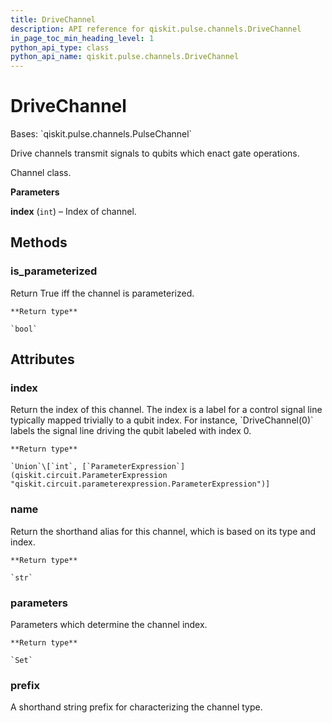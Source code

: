 ```yaml
---
title: DriveChannel
description: API reference for qiskit.pulse.channels.DriveChannel
in_page_toc_min_heading_level: 1
python_api_type: class
python_api_name: qiskit.pulse.channels.DriveChannel
---
```


# DriveChannel

<Class id="qiskit.pulse.channels.DriveChannel" isDedicatedPage={true} github="https://github.com/qiskit/qiskit/tree/stable/0.23/qiskit/pulse/channels.py" signature="DriveChannel(index)">
  Bases: `qiskit.pulse.channels.PulseChannel`

  Drive channels transmit signals to qubits which enact gate operations.

  Channel class.

  **Parameters**

  **index** (`int`) – Index of channel.

  ## Methods

  ### is\_parameterized

  <Function id="qiskit.pulse.channels.DriveChannel.is_parameterized" name="is_parameterized" signature="DriveChannel.is_parameterized()">
    Return True iff the channel is parameterized.

    **Return type**

    `bool`
  </Function>

  ## Attributes

  ### index

  <Attribute id="qiskit.pulse.channels.DriveChannel.index" name="index">
    Return the index of this channel. The index is a label for a control signal line typically mapped trivially to a qubit index. For instance, `DriveChannel(0)` labels the signal line driving the qubit labeled with index 0.

    **Return type**

    `Union`\[`int`, [`ParameterExpression`](qiskit.circuit.ParameterExpression "qiskit.circuit.parameterexpression.ParameterExpression")]
  </Attribute>

  ### name

  <Attribute id="qiskit.pulse.channels.DriveChannel.name" name="name">
    Return the shorthand alias for this channel, which is based on its type and index.

    **Return type**

    `str`
  </Attribute>

  ### parameters

  <Attribute id="qiskit.pulse.channels.DriveChannel.parameters" name="parameters">
    Parameters which determine the channel index.

    **Return type**

    `Set`
  </Attribute>

  ### prefix

  <Attribute id="qiskit.pulse.channels.DriveChannel.prefix" name="prefix" attributeTypeHint="Optional[str]" attributeValue="= 'd'">
    A shorthand string prefix for characterizing the channel type.
  </Attribute>
</Class>


